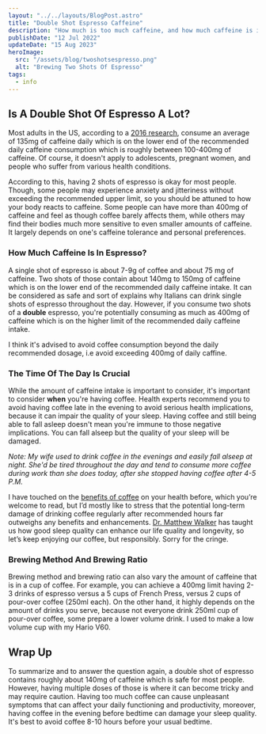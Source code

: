 ```yaml
---
layout: "../../layouts/BlogPost.astro"
title: "Double Shot Espresso Caffeine"
description: "How much is too much caffeine, and how much caffeine is in a double shot of espresso?"
publishDate: "12 Jul 2022"
updateDate: "15 Aug 2023"
heroImage:
  src: "/assets/blog/twoshotsespresso.png"
  alt: "Brewing Two Shots Of Espresso"
tags:
  - info
---
```



## Is A Double Shot Of Espresso A Lot?

Most adults in the US, according to a [2016 research](https://www.mdpi.com/2072-6643/8/3/154),
consume an average of 135mg of caffeine daily which is on the lower end
of the recommended daily caffeine consumption which is roughly between
100-400mg of caffeine. Of course, it doesn't apply to adolescents,
pregnant women, and people who suffer from various health conditions.

According to this, having 2 shots of espresso is okay for most people. Though, some people may experience anxiety and jitteriness without exceeding the recommended upper limit, so you should be attuned to how your body reacts to caffeine. Some people can have more than 400mg of caffeine and feel as though coffee barely affects them, while others may find their bodies much more sensitive to even smaller amounts of caffeine. It largely depends on one's caffeine tolerance and personal preferences. 

### How Much Caffeine Is In Espresso?
A single shot of espresso is about 7-9g of coffee and about 75 mg of caffeine. Two shots of those contain about 140mg to 150mg of caffeine which is on the lower end of the recommended daily caffeine intake. It can be considered as safe and sort of explains why Italians can drink single shots of espresso throughout the day. However, if you consume two shots of a **double** espresso, you're potentially consuming as much as 400mg of caffeine which is on the higher limit of the recommended daily caffeine intake. 

I think it's advised to avoid coffee consumption beyond the daily
recommended dosage, i.e avoid exceeding 400mg of daily caffine.

### The Time Of The Day Is Crucial

While the amount of caffeine intake is important to consider, it's
important to consider **when** you're having coffee. Health experts
recommend you to avoid having coffee late in the evening to avoid
serious health implications, because it can impair the quality of your sleep. Having coffee and still being able to fall asleep doesn't mean
you're immune to those negative implications. You can fall alseep but
the quality of your sleep will be damaged.

_Note: My wife used to drink coffee in the evenings and easily fall
alseep at night. She'd be tired throughout the day and tend to consume
more coffee during work than she does today, after she stopped having
coffee after 4-5 P.M._

<Note content="It is best to stop any caffeine intake 8-12 hours before bedtime to avoid any negative effects on your sleep." />

I have touched on the [benefits of coffee](/posts/coffee-and-health/) on your health before, which you’re welcome to read, but I’d mostly like to stress that the potential long-term damage of drinking coffee regularly after recommended hours far outweighs any benefits and enhancements. [Dr. Matthew Walker](https://www.youtube.com/watch?v=vxAoSgMM_L8) has taught us how good sleep quality can enhance our life quality and longevity, so let’s keep enjoying our coffee, but responsibly. Sorry for the cringe.

### Brewing Method And Brewing Ratio

Brewing method and brewing ratio can also vary the amount of caffeine
that is in a cup of coffee. For example, you can achieve a 400mg limit
having 2-3 drinks of espresso versus a 5 cups of French Press, versus
2 cups of pour-over coffee (250ml each). On the other hand, it highly
depends on the amount of drinks you serve, because not everyone drink
250ml cup of pour-over coffee, some prepare a lower volume drink. I used
to make a low volume cup with my Hario V60.


## Wrap Up
To summarize and to answer the question again, a double shot of espresso
contains roughly about 140mg of caffeine which is safe for most people.
However, having multiple doses of those is where it can become tricky
and may require caution. Having too much coffee can cause unpleasant
symptoms that can affect your daily functioning and productivity,
moreover, having coffee in the evening before bedtime can damage your
sleep quality. It's best to avoid coffee 8-10 hours before your usual
bedtime.


